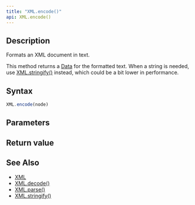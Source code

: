 ```yaml
---
title: "XML.encode()"
api: XML.encode()
---
```


## Description

Formats an XML document in text.

This method returns a [Data](/reference/api/Data) for the formatted text. When a string is needed, use [XML.stringify()](/reference/api/XML/stringify) instead, which could be a bit lower in performance.

## Syntax

``` js
XML.encode(node)
```

## Parameters

<Parameters/>

## Return value

<ReturnValue/>

## See Also

* [XML](/reference/api/XML)
* [XML.decode()](/reference/api/XML/decode)
* [XML.parse()](/reference/api/XML/parse)
* [XML.stringify()](/reference/api/XML/stringify)
